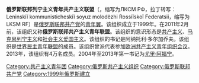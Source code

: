 {{Infobox political youth organization
|name = 俄罗斯联邦列宁主义共产主义青年团
|native_name = Ленинский коммунистический союз молодёжи Российской Федерации
|colorcode = #BC0000
|logo = [[File:Логотип_ЛКСМ.png|200px]]
|secretary general = 弗拉基米尔·伊萨科夫
|founded = 1999年
|ideology = [[共产主义|共产主义]]<br>[[马克思列宁主义|马克思列宁主义]]
|headquarters = [[莫斯科|莫斯科]]，[[俄罗斯|俄罗斯]]
|membership = 40,000 (2013)
|mother party = [[俄罗斯联邦共产党|俄罗斯联邦共产党]]
|international =[[世界民主青年联盟|世界民主青年联盟]]
|newspaper = ''Shturm, Komsomolka, Levo Rulya, Plamya (The Flame)''
|website = [http://komsomolrf.ru/ komsomolrf.ru]
}}
'''俄罗斯联邦列宁主义青年共产主义联盟'''（{{lang-ru|Ленинский коммунистический союз молодёжи Российской Федерации}}，缩写为ЛКСМ РФ，拉丁转写：Leninskiĭ kommunisticheskiĭ soyuz molodëzhi Rossiĭskoĭ Federatsii，缩写为LKSM RF）是[[俄罗斯联邦共产党|俄罗斯联邦共产党]]的[[青年翼|青年翼]]。该组织成立于1999年。在2011年2月前，该组织又称'''俄罗斯联邦共产主义青年联盟'''。该组织的意识形态是[[共产主义|共产主义]]、[[马克思列宁主义|马克思列宁主义]]和[[社会主义|社会主义]][[爱国主义|爱国主义]]。该组织的书记是阿纳托利·多尔加乔夫。该组织是[[世界民主青年联盟|世界民主青年联盟]]的成员。该组织曾派代表参加[[欧洲共产主义青年组织会议|欧洲共产主义青年组织会议]]。2013年，该组织有4万名成员。2004年至2013年第一书记为[[尤里·阿福宁|尤里·阿福宁]]。
{{共产主义青年团}}
[[Category:共产主义青年团|Category:共产主义青年团]]
[[Category:俄罗斯共产主义组织|Category:俄罗斯共产主义组织]]
[[Category:俄罗斯联邦共产党|Category:俄罗斯联邦共产党]]
[[Category:1999年俄罗斯建立|Category:1999年俄罗斯建立]]